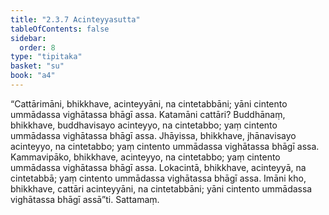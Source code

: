 ```yaml
---
title: "2.3.7 Acinteyyasutta"
tableOfContents: false
sidebar:
  order: 8
type: "tipitaka"
basket: "su"
book: "a4"
---
```



<DynamicBreadcrumb />

<Division number="77" book="a4">

<Paragraph number="548" book="a4">
“Cattārimāni, bhikkhave, acinteyyāni, na cintetabbāni; yāni cintento ummādassa vighātassa bhāgī assa. Katamāni cattāri? Buddhānaṃ, bhikkhave, buddhavisayo acinteyyo, na cintetabbo; yaṃ cintento ummādassa vighātassa bhāgī assa. Jhāyissa, bhikkhave, jhānavisayo acinteyyo, na cintetabbo; yaṃ cintento ummādassa vighātassa bhāgī assa. Kammavipāko, bhikkhave, acinteyyo, na cintetabbo; yaṃ cintento ummādassa vighātassa bhāgī assa. Lokacintā, bhikkhave, acinteyyā, na cintetabbā; yaṃ cintento ummādassa vighātassa bhāgī assa. Imāni kho, bhikkhave, cattāri acinteyyāni, na cintetabbāni; yāni cintento ummādassa vighātassa bhāgī assā”ti.

</Paragraph>
</Division>

<Paragraph number="549" type="center" book="a4">
Sattamaṃ.
</Paragraph>